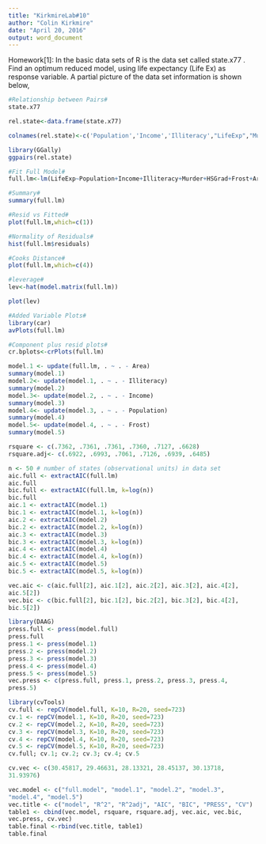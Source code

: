 ```yaml
---
title: "KirkmireLab#10"
author: "Colin Kirkmire"
date: "April 20, 2016"
output: word_document
---
```


Homework[1]: In the basic data sets of R is the data set called state.x77 . Find an
optimum reduced model, using life expectancy (Life Ex) as response variable.
A partial picture of the data set information is shown below,

```r
#Relationship between Pairs#
state.x77

rel.state<-data.frame(state.x77)

colnames(rel.state)<-c('Population','Income','Illiteracy',"LifeExp","Murder","HSGrad","Frost","Area")

library(GGally)
ggpairs(rel.state)

#Fit Full Model#
full.lm<-lm(LifeExp~Population+Income+Illiteracy+Murder+HSGrad+Frost+Area, data=rel.state)

#Summary#
summary(full.lm)

#Resid vs Fitted#
plot(full.lm,which=c(1))

#Normality of Residuals#
hist(full.lm$residuals)

#Cooks Distance#
plot(full.lm,which=c(4))

#leverage#
lev<-hat(model.matrix(full.lm))

plot(lev)

#Added Variable Plots#
library(car)
avPlots(full.lm)

#Component plus resid plots#
cr.bplots<-crPlots(full.lm)

model.1 <- update(full.lm, . ~ . - Area)
summary(model.1)
model.2<- update(model.1, . ~ . - Illiteracy)
summary(model.2)
model.3<- update(model.2, . ~ . - Income)
summary(model.3)
model.4<- update(model.3, . ~ . - Population)
summary(model.4)
model.5<- update(model.4, . ~ . - Frost)
summary(model.5)

rsquare <- c(.7362, .7361, .7361, .7360, .7127, .6628)
rsquare.adj<- c(.6922, .6993, .7061, .7126, .6939, .6485)

n <- 50 # number of states (observational units) in data set
aic.full <- extractAIC(full.lm)
aic.full
bic.full <- extractAIC(full.lm, k=log(n))
bic.full
aic.1 <- extractAIC(model.1)
bic.1 <- extractAIC(model.1, k=log(n))
aic.2 <- extractAIC(model.2)
bic.2 <- extractAIC(model.2, k=log(n))
aic.3 <- extractAIC(model.3)
bic.3 <- extractAIC(model.3, k=log(n))
aic.4 <- extractAIC(model.4)
bic.4 <- extractAIC(model.4, k=log(n))
aic.5 <- extractAIC(model.5)
bic.5 <- extractAIC(model.5, k=log(n))

vec.aic <- c(aic.full[2], aic.1[2], aic.2[2], aic.3[2], aic.4[2],
aic.5[2])
vec.bic <- c(bic.full[2], bic.1[2], bic.2[2], bic.3[2], bic.4[2],
bic.5[2])

library(DAAG)
press.full <- press(model.full)
press.full
press.1 <- press(model.1)
press.2 <- press(model.2)
press.3 <- press(model.3)
press.4 <- press(model.4)
press.5 <- press(model.5)
vec.press <- c(press.full, press.1, press.2, press.3, press.4,
press.5)

library(cvTools)
cv.full <- repCV(model.full, K=10, R=20, seed=723)
cv.1 <- repCV(model.1, K=10, R=20, seed=723)
cv.2 <- repCV(model.2, K=10, R=20, seed=723)
cv.3 <- repCV(model.3, K=10, R=20, seed=723)
cv.4 <- repCV(model.4, K=10, R=20, seed=723)
cv.5 <- repCV(model.5, K=10, R=20, seed=723)
cv.full; cv.1; cv.2; cv.3; cv.4; cv.5

cv.vec <- c(30.45817, 29.46631, 28.13321, 28.45137, 30.13718,
31.93976)

vec.model <- c("full.model", "model.1", "model.2", "model.3",
"model.4", "model.5")
vec.title <- c("model", "R^2", "R^2adj", "AIC", "BIC", "PRESS", "CV")
table1 <- cbind(vec.model, rsquare, rsquare.adj, vec.aic, vec.bic,
vec.press, cv.vec)
table.final <-rbind(vec.title, table1)
table.final



```

